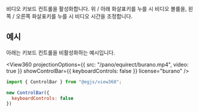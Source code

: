 
<OptionDescriptor type="boolean" defaultVal="true" added="4.0.0" />

비디오 키보드 컨트롤을 활성화합니다.
위 / 아래 화살표키를 누를 시 비디오 볼륨을, 왼쪽 / 오른쪽 화살표키를 누를 시 비디오 시간을 조정합니다.

## 예시
아래는 키보드 컨트롤을 비활성화하는 예시입니다.

<View360
  projectionOptions={{
    src: "/pano/equirect/burano.mp4",
    video: true
  }}
  showControlBar={{ keyboardControls: false }}
  license="burano" />

```js
import { ControlBar } from "@egjs/view360";

new ControlBar({
  keyboardControls: false
})
```

